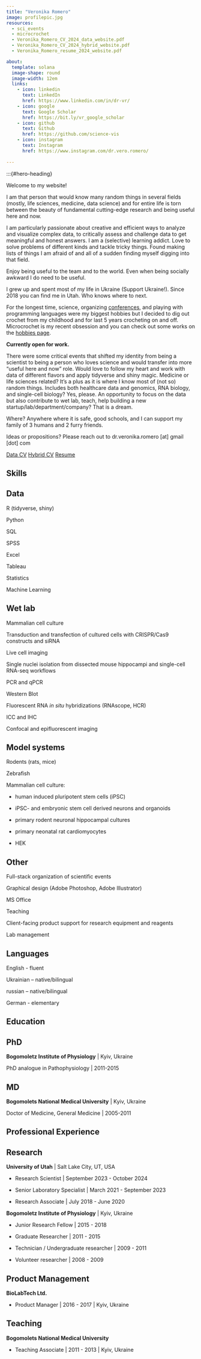```yaml
---
title: "Veronika Romero"
image: profilepic.jpg
resources: 
  - sci_events
  - microcrochet
  - Veronika_Romero_CV_2024_data_website.pdf
  - Veronika_Romero_CV_2024_hybrid_website.pdf
  - Veronika_Romero_resume_2024_website.pdf

about:
  template: solana
  image-shape: round
  image-width: 12em
  links:
    - icon: linkedin
      text: LinkedIn
      href: https://www.linkedin.com/in/dr-vr/
    - icon: google
      text: Google Scholar
      href: https://bit.ly/vr_google_scholar
    - icon: github
      text: Github
      href: https://github.com/science-vis
    - icon: instagram
      text: Instagram
      href: https://www.instagram.com/dr.vero.romero/
      
---
```

:::{#hero-heading}

Welcome to my website! 

I am that person that would know many random things in several fields (mostly, life sciences, medicine, data science) and for entire life is torn between the beauty of fundamental cutting-edge research and being useful here and now. 

I am particularly passionate about creative and efficient ways to analyze and visualize complex data, to critically assess and challenge data to get meaningful and honest answers. I am a (selective) learning addict. Love to solve problems of different kinds and tackle tricky things. Found making lists of things I am afraid of and all of a sudden finding myself digging into that field. 

Enjoy being useful to the team and to the world. Even when being socially awkward I do need to be useful.

I grew up and spent most of my life in Ukraine (Support Ukraine!). Since 2018 you can find me in Utah. Who knows where to next.

For the longest time, science, organizing [conferences](/events.html), and playing with programming languages were my biggest hobbies but I decided to dig out crochet from my childhood and for last 5 years crocheting on and off. Microcrochet is my recent obsession and you can check out some works on the [hobbies page](/hobbies.html). 


**Currently open for work.**

There were some critical events that shifted my identity from being a scientist to being a person who loves science and would transfer into more "useful here and now" role. Would love to follow my heart and work with data of different flavors and apply tidyverse and shiny magic. Medicine or life sciences related? It's a plus as it is where I know most of (not so) random things. Includes both healthcare data and genomics, RNA biology, and single-cell biology? Yes, please. An opportunity to focus on the data but also contribute to wet lab, teach, help building a new startup/lab/department/company? That is a dream.

Where? Anywhere where it is safe, good schools, and I can support my family of 3 humans and 2 furry friends.

Ideas or propositions? Please reach out to dr.veronika.romero [at] gmail [dot] com

[Data CV](Veronika_Romero_CV_2024_data_website.pdf){.btn .btn-outline-primary .btn role="button" data-toggle="tooltip" target="_blank" title="Data CV"} [Hybrid CV](Veronika_Romero_CV_2024_hybrid_website.pdf){.btn .btn-outline-primary .btn role="button" data-toggle="tooltip" target="_blank" title="Hybrid CV"} [Resume](Veronika_Romero_resume_2024_website.pdf){.btn .btn-outline-primary .btn role="button" data-toggle="tooltip" target="_blank" title="Resume"}


## Skills
::: {.panel-tabset}
## Data

R (tidyverse, shiny)

Python

SQL

SPSS

Excel

Tableau

Statistics

Machine Learning

## Wet lab

Mammalian cell culture

Transduction and transfection of cultured cells with CRISPR/Cas9 constructs and siRNA

Live cell imaging

Single nuclei isolation from dissected mouse hippocampi and single-cell RNA-seq workflows

PCR and qPCR

Western Blot

Fluorescent RNA *in situ* hybridizations (RNAscope, HCR)

ICC and IHC

Confocal and epifluorescent imaging


## Model systems

Rodents (rats, mice)

Zebrafish

Mammalian cell culture: 

  + human induced pluripotent stem cells (iPSC)

  + iPSC- and embryonic stem cell derived neurons and organoids

  + primary rodent neuronal hippocampal cultures
  
  + primary neonatal rat cardiomyocytes

  + HEK



## Other

Full-stack organization of scientific events

Graphical design (Adobe Photoshop, Adobe Illustrator)

MS Office

Teaching

Client-facing product support for research equipment and reagents

Lab management

## Languages

English - fluent

Ukrainian – native/bilingual

russian – native/bilingual

German - elementary
:::

## Education

::: {.panel-tabset}
## PhD

**Bogomoletz Institute of Physiology** | Kyiv, Ukraine

PhD analogue in Pathophysiology | 2011-2015

## MD
**Bogomolets National Medical University** | Kyiv, Ukraine

Doctor of Medicine, General Medicine | 2005-2011

:::


## Professional Experience

::: {.panel-tabset}

## Research

**University of Utah** | Salt Lake City, UT, USA

* Research Scientist | September 2023 - October 2024

* Senior Laboratory Specialist | March 2021 - September 2023

* Research Associate | July 2018 - June 2020


**Bogomoletz Institute of Physiology** | Kyiv, Ukraine

* Junior Research Fellow | 2015 - 2018

* Graduate Researcher | 2011 - 2015

* Technician / Undergraduate researcher | 2009 - 2011

* Volunteer researcher | 2008 - 2009

## Product Management

**BioLabTech Ltd.**

* Product Manager | 2016 - 2017 | Kyiv, Ukraine

## Teaching

**Bogomolets National Medical University**

* Teaching Associate | 2011 - 2013 | Kyiv, Ukraine

:::



